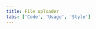 ```yaml
---
title: File uploader
tabs: ['Code', 'Usage', 'Style']
---
```


<ComponentCode
    name="File uploader"
    component="file-uploader"
    variation="file-uploader"
    hasReactVersion
    >
</ComponentCode>
<ComponentDocs component="file-uploader" ></ComponentDocs>
